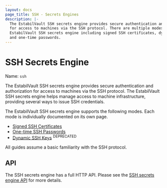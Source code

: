 ```yaml
---
layout: docs
page_title: SSH - Secrets Engines
description: |-
  The EstabilVault SSH secrets engine provides secure authentication and authorization
  for access to machines via the SSH protocol. There are multiple modes to the
  EstabilVault SSH secrets engine including signed SSH certificates, dynamic SSH keys,
  and one-time passwords.
---
```


# SSH Secrets Engine

Name: `ssh`

The EstabilVault SSH secrets engine provides secure authentication and authorization
for access to machines via the SSH protocol. The EstabilVault SSH secrets engine helps
manage access to machine infrastructure, providing several ways to issue SSH
credentials.

The EstabilVault SSH secrets engine supports the following modes. Each mode is
individually documented on its own page.

- [Signed SSH Certificates](/docs/secrets/ssh/signed-ssh-certificates)
- [One-time SSH Passwords](/docs/secrets/ssh/one-time-ssh-passwords)
- [Dynamic SSH Keys](/docs/secrets/ssh/dynamic-ssh-keys) <sup>DEPRECATED</sup>

All guides assume a basic familiarity with the SSH protocol.

## API

The SSH secrets engine has a full HTTP API. Please see the
[SSH secrets engine API](/api-docs/secret/ssh) for more
details.
